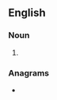 ==English==

===Noun===
{{head|en|noun plural form}}

# {{plural of|haquebut|lang=en}}

===Anagrams===
* {{anagrams|en|usquebath}}